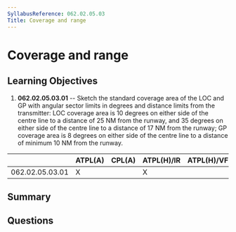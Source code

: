 ```yaml
---
SyllabusReference: 062.02.05.03
Title: Coverage and range
---
```


# Coverage and range

## Learning Objectives

1. **062.02.05.03.01** -- Sketch the standard coverage area of the LOC and GP with
   angular sector limits in degrees and distance limits from the transmitter:
   LOC coverage area is 10 degrees on either side of the centre line to a
   distance of 25 NM from the runway, and 35 degrees on either side of the
   centre line to a distance of 17 NM from the runway; GP coverage area is 8
   degrees on either side of the centre line to a distance of minimum 10 NM from
   the runway.

|                 | ATPL(A) | CPL(A) | ATPL(H)/IR | ATPL(H)/VFR | CPL(H) | IR  | CBIR(A) |
| --------------- | ------- | ------ | ---------- | ----------- | ------ | --- | ------- |
| 062.02.05.03.01 | X       |        | X          |             |        | X   | X       |

## Summary

## Questions
